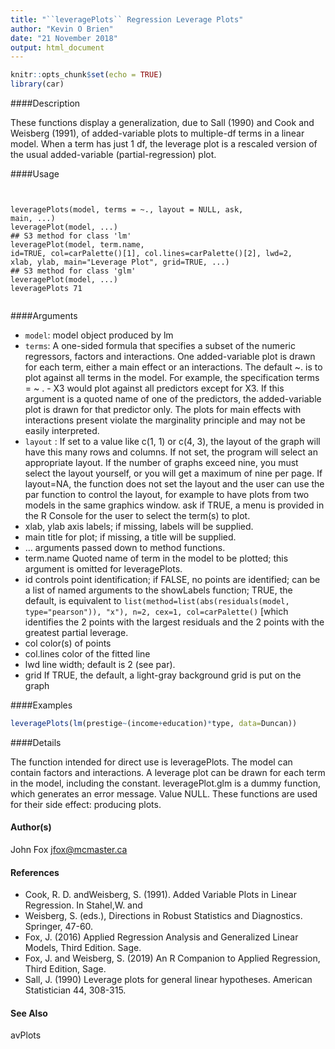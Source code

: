 ```yaml
---
title: "``leveragePlots`` Regression Leverage Plots"
author: "Kevin O Brien"
date: "21 November 2018"
output: html_document
---
```


```r
knitr::opts_chunk$set(echo = TRUE)
library(car)
```


####Description

These functions display a generalization, due to Sall (1990) and Cook and Weisberg (1991), of
added-variable plots to multiple-df terms in a linear model. When a term has just 1 df, the leverage
plot is a rescaled version of the usual added-variable (partial-regression) plot.

####Usage
<pre><code>

leveragePlots(model, terms = ~., layout = NULL, ask,
main, ...)
leveragePlot(model, ...)
## S3 method for class 'lm'
leveragePlot(model, term.name,
id=TRUE, col=carPalette()[1], col.lines=carPalette()[2], lwd=2,
xlab, ylab, main="Leverage Plot", grid=TRUE, ...)
## S3 method for class 'glm'
leveragePlot(model, ...)
leveragePlots 71

</code></pre>

####Arguments

* `` model ``:   model object produced by lm
* `` terms ``:    A one-sided formula that specifies a subset of the numeric regressors, factors and interactions. One added-variable plot is drawn for each term, either a main effect or an interactions. The default ~. is to plot against all terms in the model. For example, the specification terms = ~ . - X3 would plot against all predictors except for X3. If this argument is a quoted name of one of the predictors, the
added-variable plot is drawn for that predictor only. The plots for main effects with interactions present violate the marginality principle and may not be easily
interpreted.
* ``layout`` :  If set to a value like c(1, 1) or c(4, 3), the layout of the graph will have
this many rows and columns. If not set, the program will select an appropriate layout. If the number of graphs exceed nine, you must select the layout yourself, or you will get a maximum of nine per page. If layout=NA, the function does not set the layout and the user can use the par function to control the layout, for example to have plots from two models in the same graphics window.
ask if TRUE, a menu is provided in the R Console for the user to select the term(s) to plot.
* xlab, ylab axis labels; if missing, labels will be supplied.
* main title for plot; if missing, a title will be supplied.
* ... arguments passed down to method functions.
* term.name Quoted name of term in the model to be plotted; this argument is omitted for leveragePlots.
* id controls point identification; if FALSE, no points are identified; can be a list of named arguments to the showLabels function; TRUE, the default, is equivalent to
``list(method=list(abs(residuals(model, type="pearson")), "x"), n=2, cex=1, col=carPalette()``
[which identifies the 2 points with the largest residuals and the 2 points with the greatest partial leverage.
* col color(s) of points
* col.lines color of the fitted line
* lwd line width; default is 2 (see par).
* grid If TRUE, the default, a light-gray background grid is put on the graph



####Examples

```r

leveragePlots(lm(prestige~(income+education)*type, data=Duncan))
```

####Details

The function intended for direct use is leveragePlots.
The model can contain factors and interactions. A leverage plot can be drawn for each term in the
model, including the constant.
leveragePlot.glm is a dummy function, which generates an error message.
Value
NULL. These functions are used for their side effect: producing plots.


#### Author(s)
John Fox <jfox@mcmaster.ca>

#### References

* Cook, R. D. andWeisberg, S. (1991). Added Variable Plots in Linear Regression. In Stahel,W. and
* Weisberg, S. (eds.), Directions in Robust Statistics and Diagnostics. Springer, 47-60.
* Fox, J. (2016) Applied Regression Analysis and Generalized Linear Models, Third Edition. Sage.
* Fox, J. and Weisberg, S. (2019) An R Companion to Applied Regression, Third Edition, Sage.
* Sall, J. (1990) Leverage plots for general linear hypotheses. American Statistician 44, 308-315.

#### See Also
avPlots